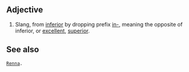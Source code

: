 ==Adjective==
#Slang, from [[inferior]] by dropping prefix [[in-]], meaning the opposite of inferior, or [[excellent]], [[superior]].
==See also==
 [[Renna]].